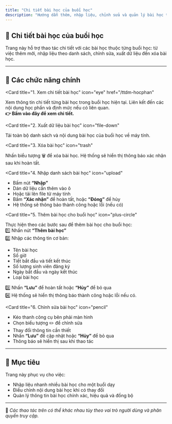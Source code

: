 ```yaml
---
title: "Chi tiết bài học của buổi học"
description: "Hướng dẫn thêm, nhập liệu, chỉnh sửa và quản lý bài học trong từng buổi học của hệ thống FMedu."
---
```


## 📘 Chi tiết bài học của buổi học

Trang này hỗ trợ thao tác chi tiết với các bài học thuộc từng buổi học: từ việc thêm mới, nhập liệu theo danh sách, chỉnh sửa, xuất dữ liệu đến xóa bài học.

---

## 🧩 Các chức năng chính

<CardGroup cols="2">

<Card
  title="1. Xem chi tiết bài học"
  icon="eye"
  href="/ttdm-hocphan"
>
  Xem thông tin chi tiết từng bài học trong buổi học hiện tại. Liên kết đến các nội dung học phần và định mức nếu có liên quan.
  <br />
  <b>👉 Bấm vào đây để xem chi tiết.</b>
</Card>


<Card
  title="2. Xuất dữ liệu bài học"
  icon="file-down"
>
  Tải toàn bộ danh sách và nội dung bài học của buổi học về máy tính.
</Card>

<Card
  title="3. Xóa bài học"
  icon="trash"
>
  Nhấn biểu tượng 🗑 để xóa bài học. Hệ thống sẽ hiển thị thông báo xác nhận sau khi hoàn tất.
</Card>


<Card
  title="4. Nhập danh sách bài học"
  icon="upload"
>
  <ul style={{ paddingLeft: "1rem", marginTop: "0.25rem" }}>
    <li>Bấm nút <b>“Nhập”</b></li>
    <li>Dán dữ liệu cần thêm vào ô</li>
    <li>Hoặc tải lên file từ máy tính</li>
    <li>Bấm <b>“Xác nhận”</b> để hoàn tất, hoặc <b>“Đóng”</b> để hủy</li>
    <li>Hệ thống sẽ thông báo thành công hoặc lỗi (nếu có)</li>
  </ul>
</Card>

<Card
  title="5. Thêm bài học cho buổi học"
  icon="plus-circle"
>
  Thực hiện theo các bước sau để thêm bài học cho buổi học:
  <br />1️⃣ Nhấn nút <b>“Thêm bài học”</b>
  <br />2️⃣ Nhập các thông tin cơ bản:
  <ul style={{ paddingLeft: "1rem", marginTop: "0.25rem" }}>
    <li>Tên bài học</li>
    <li>Số giờ</li>
    <li>Tiết bắt đầu và tiết kết thúc</li>
    <li>Số lượng sinh viên đăng ký</li>
    <li>Ngày bắt đầu và ngày kết thúc</li>
    <li>Loại bài học</li>
  </ul>
  3️⃣ Nhấn <b>“Lưu”</b> để hoàn tất hoặc <b>“Hủy”</b> để bỏ qua<br/>
  4️⃣ Hệ thống sẽ hiển thị thông báo thành công hoặc lỗi nếu có.
</Card>

<Card
  title="6. Chỉnh sửa bài học"
  icon="pencil"
>
  <ul style={{ paddingLeft: "1rem", marginTop: "0.25rem" }}>
    <li>Kéo thanh công cụ bên phải màn hình</li>
    <li>Chọn biểu tượng ✏️ để chỉnh sửa</li>
    <li>Thay đổi thông tin cần thiết</li>
    <li>Nhấn <b>“Lưu”</b> để cập nhật hoặc <b>“Hủy”</b> để bỏ qua</li>
    <li>Thông báo sẽ hiển thị sau khi thao tác</li>
  </ul>
</Card>

</CardGroup>

---

## 🎯 Mục tiêu

Trang này phục vụ cho việc:

- Nhập liệu nhanh nhiều bài học cho một buổi dạy
- Điều chỉnh nội dung bài học khi có thay đổi
- Quản lý thông tin bài học chính xác, hiệu quả và đồng bộ

---

📍 *Các thao tác trên có thể khác nhau tùy theo vai trò người dùng và phân quyền truy cập.*
